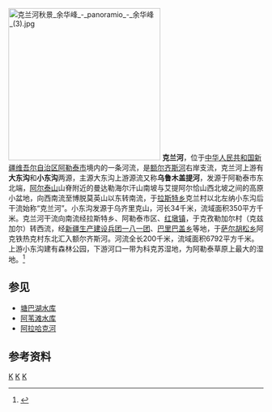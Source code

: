 {{Otheruses|克兰河|other=同名或類似名的其它條目描述}}
[[File:克兰河秋景_余华峰_-_panoramio_-_余华峰_(3).jpg|300px]]
'''克兰河'''，位于[[中华人民共和国|中华人民共和国]][[新疆维吾尔自治区|新疆维吾尔自治区]][[阿勒泰市|阿勒泰市]]境内的一条河流，是[[额尔齐斯河|额尔齐斯河]]右岸支流，克兰河上游有'''大东沟'''和'''小东沟'''两源，主源大东沟上游源流又称'''乌鲁木盖提河'''，发源于阿勒泰市东北端，[[阿尔泰山|阿尔泰山]]山脊附近的曼达勒海尔汗山南坡与艾提阿尔恰山西北坡之间的高原小盆地，向西南流至博脱莫英山以东转南流，于[[拉斯特乡|拉斯特乡]]克兰村以北左纳小东沟后干流始称“克兰河”。小东沟发源于乌齐里克山，河长34千米，流域面积350平方千米。克兰河干流向南流经拉斯特乡、阿勒泰市区、[[红墩镇|红墩镇]]，于克孜勒加尔村（克兹加尔）转西流，经[[新疆生产建设兵团一八一团|新疆生产建设兵团一八一团]]、[[巴里巴盖乡|巴里巴盖乡]]等地，于[[萨尔胡松乡|萨尔胡松乡]]阿克铁热克村东北汇入额尔齐斯河。河流全长200千米，流域面积6792平方千米。上游小东沟建有森林公园，下游河口一带为科克苏湿地，为阿勒泰草原上最大的湿地。<ref name="中国河湖大典">{{cite book zh |author=《[[中国河湖大典|中国河湖大典]]》编纂委员会 |title=《中国河湖大典·西北诸河卷》 |format=M |edition=1 |location=北京 |publisher=中国水利水电出版社 |date=2014年8月 |pages=330页 |id= ISBN 978-7-5170-2566-5}}</ref>

== 参见==
*[[塘巴湖水库|塘巴湖水库]]
*[[阿苇滩水库|阿苇滩水库]]
*[[阿拉哈克河|阿拉哈克河]]

== 参考资料 ==
{{reflist}}

{{中國西北邊境諸河}}

[[Category:鄂畢河|K]]
[[Category:新疆河流|K]]
[[Category:阿勒泰市|K]]